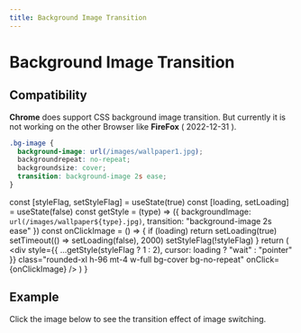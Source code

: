 ```yaml
---
title: Background Image Transition
---
```


# Background Image Transition

## Compatibility

**Chrome** does support CSS background image transition. But currently it is not working on the other Browser like **FireFox** ( 2022-12-31 ).

```css filename=".css" showLineNumbers  {2,5}
.bg-image {
  background-image: url(/images/wallpaper1.jpg);
  backgroundrepeat: no-repeat;
  backgroundsize: cover;
  transition: background-image 2s ease;
}
```

  const [styleFlag, setStyleFlag] = useState(true)
  const [loading, setLoading] = useState(false)
  const getStyle = (type) => ({
    backgroundImage: `url(/images/wallpaper${type}.jpg)`,
    transition: "background-image 2s ease"
  })
  const onClickImage = () => {
    if (loading) return
    setLoading(true)
    setTimeout(() => setLoading(false), 2000)
    setStyleFlag(!styleFlag)
  }
  return (
    <div
      style={{ ...getStyle(styleFlag ? 1 : 2), cursor: loading ? "wait" : "pointer" }}
      class="rounded-xl h-96 mt-4 w-full bg-cover bg-no-repeat"
      onClick={onClickImage}
    />
  )
}

## Example

Click the image below to see the transition effect of image switching.

<BgImageShowCase />
